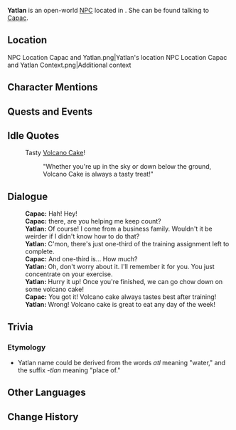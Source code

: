 {{Meta
<!-- Remove this template after adding the missing info -->
|missing_NPC_profile  = yes
}}
{{Character Infobox
|type             = Open-World NPC
|image            = NPC Yatlan.png
|realname         = <!-- Optional, if different from in-game name -->
|deceased         = <!-- Past (for deceased prior to events of the game) or free response -->
|region           = Natlan
|location         = Natlan
|affiliation      = Flower-Feather Clan
|title            = 

|ancestry         = <!-- Clan/family -->
|father           = 
|mother           = 
|spouse           = 
|sibling          = 
|child            = 
|relative         = 

|voiceEN          = 
|voiceCN          = 
|voiceJP          = 
|voiceKR          = 
|dialoguereward   = 
}}
'''Yatlan''' is an open-world [[NPC]] located in {{Location|"Flower-Feather Clan"}}. She can be found talking to [[Capac]].
<!-- Following a certain dialogue branch for the first time gives the player AMOUNT_AS_WORD [[Item]]. -->

==Location==
<gallery>
NPC Location Capac and Yatlan.png|Yatlan's location
NPC Location Capac and Yatlan Context.png|Additional context
</gallery>
<!--
==Profile==
Detailed story/lore information goes here.
''(To be added.)''

===Appearance===
Keep appearance section short and concise. Limit to 2 paragraphs with 3-4 sentences each.
''(To be added.)''
-->
==Character Mentions==
{{Character Mentions}}

==Quests and Events==
{{Quests and Events}}

==Idle Quotes==
{{Dialogue Start}}
:{{DIcon|Idle}} Tasty [[Volcano Cake]]!
::{{A|VO Yatlan 01.ogg}} "Whether you're up in the sky or down below the ground, Volcano Cake is always a tasty treat!"
{{Dialogue End}}

==Dialogue==
{{Dialogue Start}}
:'''Capac:''' Hah! Hey!
:'''Capac:''' {{sic|hey}} there, are you helping me keep count?
:'''Yatlan:''' Of course! I come from a business family. Wouldn't it be weirder if I didn't know how to do that?
:'''Yatlan:''' C'mon, there's just one-third of the training assignment left to complete.
:'''Capac:''' And one-third is... How much?
:'''Yatlan:''' Oh, don't worry about it. I'll remember it for you. You just concentrate on your exercise.
:'''Yatlan:''' Hurry it up! Once you're finished, we can go chow down on some volcano cake!
:'''Capac:''' You got it! Volcano cake always tastes best after training!
:'''Yatlan:''' Wrong! Volcano cake is great to eat any day of the week!
{{Dialogue End}}

==Trivia==
===Etymology===
* Yatlan name could be derived from the {{w|Nahuatl}} words ''atl'' meaning "water," and the suffix ''-tlan'' meaning "place of."

==Other Languages==
{{Other Languages|default_hidden=1
|en      = Yatlan
|zhs     = 娅特兰
|zhs_rm  = Yàtèlán
|zht     = 婭特蘭
|zht_rm  = Yàtèlán
|ja      = ヤトラン
|ja_rm   = Yatoran
|ko      = 야틀란
|es      = Yatlan
|fr      = Yatlan
|ru      = Ятлан
|th      = Yatlan
|vi      = Yatlan
|de      = Yatlan
|id      = Yatlan
|pt      = Yatlan
|tr      = Yatlan
|it      = Yatlan
}}

==Change History==
{{Change History|5.2}}
<!--
==References==
{{Reflist}}
-->